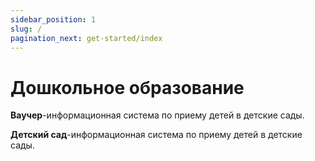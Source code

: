 ```yaml
---
sidebar_position: 1
slug: /
pagination_next: get-started/index
---
```


# Дошкольное образование






<NavCard
    theme="primary"
    Icon=""
    title="Ваучер" 
    description=""
    to="/docs/get-started/overview"
/>
**Ваучер**-информационная система по приему детей в детские сады.

<NavCard
    theme="primary"
    Icon=""
    title="Поступление в детский сад" 
    description=""
    to="/docs/guides"
/>
**Детский сад**-информационная система по приему детей в детские сады.

<!-- TODO: move to features/doc-index -->

<br />

